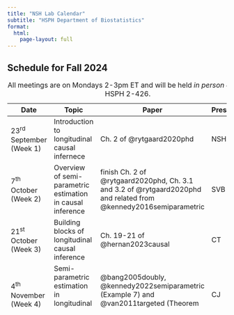 ```yaml
---
title: "NSH Lab Calendar"
subtitle: "HSPH Department of Biostatistics"
format:
  html:
    page-layout: full
---
```


## Schedule for Fall 2024

| Date                      | Topic                  | Paper            | Presenter   |
|---------------------------|------------------------|------------------|-------------|
| 23^rd^ September (Week 1) | Introduction to longitudinal causal infernece | Ch. 2 of @rytgaard2020phd | NSH |
| 7^th^ October (Week 2)    | Overview of semi-parametric estimation in causal inference | finish Ch. 2 of @rytgaard2020phd, Ch. 3.1 and 3.2 of @rytgaard2020phd and related from @kennedy2016semiparametric | SVB |
| 21^st^ October (Week 3)   | Building blocks of longitudinal causal inference | Ch. 19-21 of @hernan2023causal | CT |
| 4^th^ November (Week 4)   | Semi-parametric estimation in longitudinal causal inference | @bang2005doubly, @kennedy2022semiparametric (Example 7) and @van2011targeted (Theorem 1) | CJ |
| 18^th^ November (Week 5)  | TBD | TBA |    |
| 2^nd^ December (Week 6)   | TBD | TBA |    |
| 16^th^ December (Week 7)  | TBD | TBA |    |

: All meetings are on Mondays 2-3pm ET and will be held *in person only* in HSPH 2-426.
